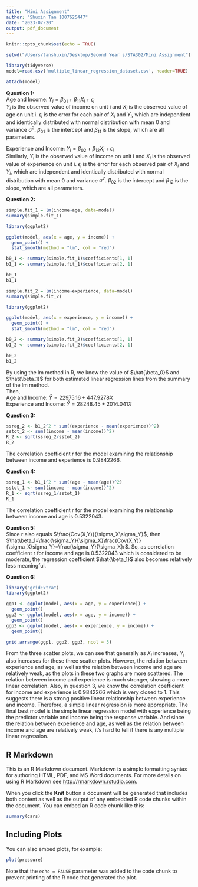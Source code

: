 ```yaml
---
title: "Mini Assignment"
author: "Shuxin Tan 1007625447"
date: "2023-07-20"
output: pdf_document
---
```


```r
knitr::opts_chunk$set(echo = TRUE)
```
```r
setwd("/Users/tanshuxin/Desktop/Second Year s/STA302/Mini Assignment")

library(tidyverse)
model=read.csv('multiple_linear_regression_dataset.csv', header=TRUE)

attach(model)
```

**Question 1:**\
Age and Income: $Y_i = \beta_{01} + \beta_{11}X_i + \epsilon_i$\
$Y_i$ is the observed value of income on unit i and $X_i$ is the observed value of age on unit i. $\epsilon_i$ is the error for each pair of $X_i$ and $Y_i$, which are independent and identically distributed with normal distribution with mean 0 and variance $\sigma^2$. $\beta_{01}$ is the intercept and $\beta_{11}$ is the slope, which are all parameters.

Experience and Income: $Y_i = \beta_{02} + \beta_{12}X_i + \epsilon_i$\
Similarly, $Y_i$ is the observed value of income on unit i and $X_i$ is the observed value of experience on unit i. $\epsilon_i$ is the error for each observed pair of $X_i$ and $Y_i$, which are independent and identically distributed with normal distribution with mean 0 and variance $\sigma^2$. $\beta_{02}$ is the intercept and $\beta_{12}$ is the slope, which are all parameters.

**Question 2:**\
```r
simple.fit_1 = lm(income~age, data=model)
summary(simple.fit_1)

library(ggplot2)

ggplot(model, aes(x = age, y = income)) + 
  geom_point() +
  stat_smooth(method = "lm", col = "red")

b0_1 <- summary(simple.fit_1)$coefficients[1, 1]
b1_1 <- summary(simple.fit_1)$coefficients[2, 1]

b0_1
b1_1

simple.fit_2 = lm(income~experience, data=model)
summary(simple.fit_2)

library(ggplot2)

ggplot(model, aes(x = experience, y = income)) + 
  geom_point() +
  stat_smooth(method = "lm", col = "red")

b0_2 <- summary(simple.fit_2)$coefficients[1, 1]
b1_2 <- summary(simple.fit_2)$coefficients[2, 1]

b0_2
b1_2
```

By using the lm method in R, we know the value of $\hat{\beta_0}$ and $\hat{\beta_1}$ for both estimated linear regression lines from the summary of the lm method.\
Then,\
Age and Income: $\hat{Y} = 22975.16 + 447.9278X$\
Experience and Income: $\hat{Y} = 28248.45 + 2014.041X$

**Question 3:**\
```r
ssreg_2 <- b1_2^2 * sum((experience - mean(experience))^2)
sstot_2 <- sum((income - mean(income))^2)
R_2 <- sqrt(ssreg_2/sstot_2)
R_2
```
The correlation coefficient r for the model examining the relationship between income and experience is 0.9842266.

**Question 4:**\
```r
ssreg_1 <- b1_1^2 * sum((age - mean(age))^2)
sstot_1 <- sum((income - mean(income))^2)
R_1 <- sqrt(ssreg_1/sstot_1)
R_1
```
The correlation coefficient r for the model examining the relationship between income and age is 0.5322043.

**Question 5:**\
Since r also equals $\frac{Cov(X,Y)}{\sigma_X\sigma_Y}$, then $\hat\beta_1=\frac{\sigma_Y}{\sigma_X}\frac{Cov(X,Y)}{\sigma_X\sigma_Y}=\frac{\sigma_Y}{\sigma_X}r$. So, as correlation coefficient r for income and age is 0.5322043 which is considered to be moderate, the regression coefficient $\hat{\beta_1}$ also becomes relatively less meaningful. 

**Question 6:**\
```r
library("gridExtra")   
library(ggplot2)

ggp1 <- ggplot(model, aes(x = age, y = experience)) + 
  geom_point()
ggp2 <- ggplot(model, aes(x = age, y = income)) + 
  geom_point()
ggp3 <- ggplot(model, aes(x = experience, y = income)) + 
  geom_point()

grid.arrange(ggp1, ggp2, ggp3, ncol = 3)
```
From the three scatter plots, we can see that generally as $X_i$ increases, $Y_i$ also increases for these three scatter plots. However, the relation between experience and age, as well as the relation between income and age are relatively weak, as the plots in these two graphs are more scattered. The relation between income and experience is much stronger, showing a more linear correlation. Also, in question 3, we know the correlation coefficient for income and experience is 0.9842266 which is very closed to 1. This suggests there is a strong positive linear relationship between experience and income. Therefore, a simple linear regression is more appropriate. The final best model is the simple linear regression model with experience being the predictor variable and income being the response variable. And since the relation between experience and age, as well as the relation between income and age are relatively weak, it's hard to tell if there is any multiple linear regression. 

## R Markdown

This is an R Markdown document. Markdown is a simple formatting syntax for authoring HTML, PDF, and MS Word documents. For more details on using R Markdown see <http://rmarkdown.rstudio.com>.

When you click the **Knit** button a document will be generated that includes both content as well as the output of any embedded R code chunks within the document. You can embed an R code chunk like this:

```r
summary(cars)
```

## Including Plots

You can also embed plots, for example:

```r
plot(pressure)
```

Note that the `echo = FALSE` parameter was added to the code chunk to prevent printing of the R code that generated the plot.
